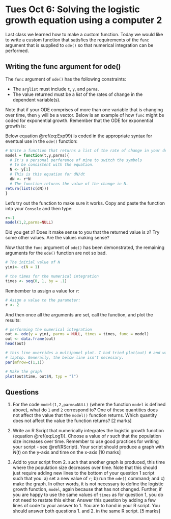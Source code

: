 # Tues Oct 6: Solving the logistic growth equation using a computer 2

Last class we learned how to make a custom function. Today we would like to write a custom function that satisfies the requirements of the `func` argument that is supplied to `ode()` so that numerical integration can be performed.

## Writing the func argument for ode()

The `func` argument of `ode()` has the following constraints:

- The `arglist` must include `t`, `y`, and `parms`.
- The value returned must be a _list_ of the rates of change in the dependent variable(s).

Note that if your ODE comprises of more than one variable that is changing over time, then `y` will be a vector. Below is an example of how `func` might be coded for exponential growth. Remember that the ODE for exponential growth is:

\begin{equation}
\frac{dN(t)}{dt} = rN(t) 
(\#eq:Exp99)
\end{equation}

Below equation \@ref(eq:Exp99) is coded in the appropriate syntax for eventual use in the `ode()` function:

```r
# Write a function that returns a list of the rate of change in your dependent variables.
model = function(t,y,parms){
  # It's a personal perference of mine to switch the symbols
  # to be consistent with the equation.
  N <- y[1]
  # This is this equation for dN/dt
  dN <- r*N
  # The function returns the value of the change in N.
return(list(c(dN)))
}
```

Let's try out the function to make sure it works. Copy and paste the function into your `Console` and then type:

```r
r<-1
model(1,2,parms=NULL)
```

Did you get `2`? Does it make sense to you that the returned value is `2`? Try some other values. Are the values making sense?

Now that the `func` argument of `ode()` has been demonstrated, the remaining arguments for the `ode()` function are not so bad.

```r
# The initial value of N
yini<- c(N = 1)

# the times for the numerical integration
times <- seq(0, 1, by = .1)
```

Rembember to assign a value for `r`:

```r
# Asign a value to the parameter:
r <- 2
```

And then once all the arguments are set, call the function, and plot the results:

```r
# performing the numerical integration
out <- ode(y = yini, parms = NULL, times = times, func = model)
out <- data.frame(out)
head(out)

# this line overrides a multipanel plot. I had tried plot(out) # and was having conflicts with a small plotting window on my
# laptop. Generally, the below line isn't necessary.
par(mfrow=c(1,1))

# Make the graph
plot(out$time, out$N, typ = "l")
```


## Questions

1. For the code `model(1,2,parms=NULL)` (where the function `model` is defined above), what do `1` and `2` correspond to? One of these quantities does not affect the value that the `model()` function returns. Which quantity does not affect the value the function returns? [2 marks]

2. Write an R Script that numerically integrates the logistic growth function (equation \@ref(eq:Log1)). Choose a value of $r$ such that the population size increases over time. Remember to use good practices for writing your script - see \@ref(RScript). Your script should produce a graph with $N(t)$ on the y-axis and time on the x-axis [10 marks]

3. Add to your script from 2. such that another graph is produced, this time where the population size decreases over time. Note that this should just require adding new lines to the bottom of your question 1 script such that you: a) set a new value of `r`; b) run the `ode()` command; and c) make the graph. In other words, it is not necessary to define the logistic growth function, `model`, again because that has not changed. Further, if you are happy to use the same values of `times` as for question 1, you do not need to restate this either. Answer this question by adding a few lines of code to your answer to 1. You are to hand in your R script. You should answer both questions 1. and 2. in the same R script. [5 marks]
